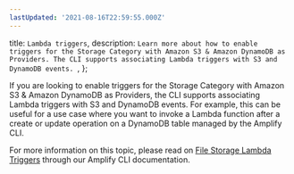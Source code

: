 ```yaml
---
lastUpdated: '2021-08-16T22:59:55.000Z'
---
```

  title: `Lambda triggers`,
  description: `Learn more about how to enable triggers for the Storage Category with Amazon S3 & Amazon DynamoDB as Providers. The CLI supports associating Lambda triggers with S3 and DynamoDB events. `,
};

If you are looking to enable triggers for the Storage Category with Amazon S3 & Amazon DynamoDB as Providers, the CLI supports associating Lambda triggers with S3 and DynamoDB events. For example, this can be useful for a use case where you want to invoke a Lambda function after a create or update operation on a DynamoDB table managed by the Amplify CLI. 

For more information on this topic, please read on [File Storage Lambda Triggers](/cli/usage/lambda-triggers#s3-lambda-triggers) through our Amplify CLI documentation.
